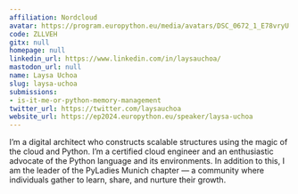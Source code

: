 ```yaml
---
affiliation: Nordcloud
avatar: https://program.europython.eu/media/avatars/DSC_0672_1_E78vryU.jpg
code: ZLLVEH
gitx: null
homepage: null
linkedin_url: https://www.linkedin.com/in/laysauchoa/
mastodon_url: null
name: Laysa Uchoa
slug: laysa-uchoa
submissions:
- is-it-me-or-python-memory-management
twitter_url: https://twitter.com/laysauchoa
website_url: https://ep2024.europython.eu/speaker/laysa-uchoa
---
```


I’m a digital architect who constructs scalable structures using the magic of the cloud and Python. I’m a certified cloud engineer and an enthusiastic advocate of the Python language and its environments. In addition to this, I am the leader of the PyLadies Munich chapter — a community where individuals gather to learn, share, and nurture their growth.
